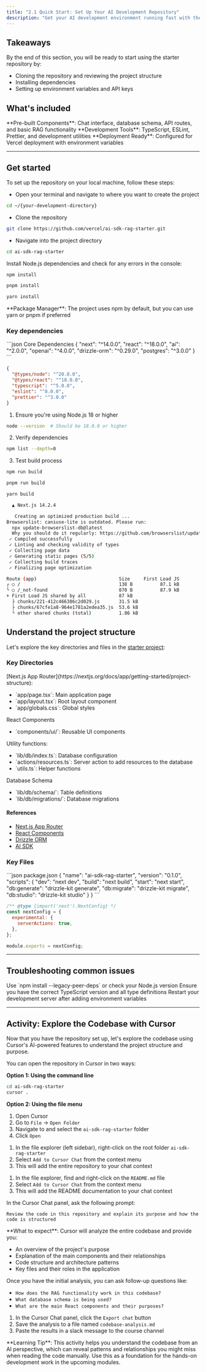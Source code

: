 ```yaml
---
title: "2.1 Quick Start: Set Up Your AI Development Repository"
description: "Get your AI development environment running fast with the Vercel AI SDK starter. Clone, configure, and start building AI applications in minutes. Perfect for beginners."
---
```


## Takeaways

By the end of this section, you will be ready to start using the starter repository by:

- Cloning the repository and reviewing the project structure
- Installing dependencies
- Setting up environment variables and API keys

## What's included

<Info>
  **Pre-built Components**: Chat interface, database schema, API routes, and
  basic RAG functionality
</Info>

<Info>
  **Development Tools**: TypeScript, ESLint, Prettier, and development utilities
</Info>

<Info>
  **Deployment Ready**: Configured for Vercel deployment with environment
  variables
</Info>

---

## Get started

To set up the repository on your local machine, follow these steps:

<Steps>

<Step title="Clone the Repository">

- Open your terminal and navigate to where you want to create the project

```bash title="Terminal"
cd ~/{your-development-directory}
```

- Clone the repository

```bash title="Terminal"
git clone https://github.com/vercel/ai-sdk-rag-starter.git
```

- Navigate into the project directory

```bash title="Terminal"
cd ai-sdk-rag-starter
```

</Step>

<Step title="Install dependencies">

Install Node.js dependencies and check for any errors in the console:

<CodeGroup>

```bash npm
npm install
```

```bash pnpm
pnpm install
```

```bash yarn
yarn install
```

</CodeGroup>

<Info>
  **Package Manager**: The project uses npm by default, but you can use yarn or
  pnpm if preferred
</Info>

### Key dependencies

<CodeGroup>
```json Core Dependencies
{
  "next": "^14.0.0",
  "react": "^18.0.0",
  "ai": "^2.0.0",
  "openai": "^4.0.0",
  "drizzle-orm": "^0.29.0",
  "postgres": "^3.0.0"
}
```

```json Development Dependencies
{
  "@types/node": "^20.0.0",
  "@types/react": "^18.0.0",
  "typescript": "^5.0.0",
  "eslint": "^8.0.0",
  "prettier": "^3.0.0"
}
```

</CodeGroup>
</Step>
<Step title="Verify your setup">

1. Ensure you're using Node.js 18 or higher

```bash Terminal
node --version  # Should be 18.0.0 or higher
```

2. Verify dependencies

```bash Terminal
npm list --depth=0
```

3. Test build process

<CodeGroup>

```bash npm
npm run build
```

```bash pnpm
pnpm run build
```

```bash yarn
yarn build
```

</CodeGroup>

<Accordion title="Console output of successful build">

```bash Terminal
  ▲ Next.js 14.2.4

   Creating an optimized production build ...
Browserslist: caniuse-lite is outdated. Please run:
  npx update-browserslist-db@latest
  Why you should do it regularly: https://github.com/browserslist/update-db#readme
 ✓ Compiled successfully
 ✓ Linting and checking validity of types
 ✓ Collecting page data
 ✓ Generating static pages (5/5)
 ✓ Collecting build traces
 ✓ Finalizing page optimization

Route (app)                              Size     First Load JS
┌ ○ /                                    138 B          87.1 kB
└ ○ /_not-found                          870 B          87.9 kB
+ First Load JS shared by all            87 kB
  ├ chunks/221-412c466386c2d029.js       31.5 kB
  ├ chunks/67cfe1a8-964e1781a2edea35.js  53.6 kB
  └ other shared chunks (total)          1.86 kB
```

</Accordion>
</Step>

</Steps>

## Understand the project structure

Let's explore the key directories and files in the [starter project](https://github.com/vercel/ai-sdk-rag-starter):

### Key Directories

<Columns cols={2}>
  <Card title="app/" icon="folder">
    [Next.js App
    Router](https://nextjs.org/docs/app/getting-started/project-structure):
    <ul>
      <li>`app/page.tsx`: Main application page</li>
      <li>`app/layout.tsx`: Root layout component</li>
      <li>`app/globals.css`: Global styles</li>
    </ul>
  </Card>
  <Card title="components/" icon="puzzle">
    React Components
    <ul>
      <li>`components/ui/`: Reusable UI components</li>
    </ul>
  </Card>
</Columns>
<Columns cols={2}>
  <Card title="lib/" icon="code">
    Utility functions:
    <ul>
      <li>`lib/db/index.ts`: Database configuration</li>
      <li>
        `actions/resources.ts`: Server action to add resources to the database
      </li>
      <li>`utils.ts`: Helper functions</li>
    </ul>
  </Card>
  <Card title="lib/db/" icon="database">
    Database Schema
    <ul>
      <li>`lib/db/schema/`: Table definitions</li>
      <li>`lib/db/migrations/`: Database migrations</li>
    </ul>
  </Card>
</Columns>

#### References

- [Next.js App Router](https://nextjs.org/docs/app/getting-started/project-structure)
- [React Components](https://react.dev/learn/your-first-component)
- [Drizzle ORM](https://orm.drizzle.team/docs/intro)
- [AI SDK](https://sdk.vercel.ai/)

### Key Files

<CodeGroup>
```json package.json
{
  "name": "ai-sdk-rag-starter",
  "version": "0.1.0",
  "scripts": {
    "dev": "next dev",
    "build": "next build",
    "start": "next start",
    "db:generate": "drizzle-kit generate",
    "db:migrate": "drizzle-kit migrate",
    "db:studio": "drizzle-kit studio"
  }
}
```

```javascript next.config.js
/** @type {import('next').NextConfig} */
const nextConfig = {
  experimental: {
    serverActions: true,
  },
};

module.exports = nextConfig;
```

</CodeGroup>

---

## Troubleshooting common issues

<AccordionGroup>
<Accordion title="npm install fails with permission errors">
    Use `npm
    install --legacy-peer-deps` or check your Node.js version
</Accordion>

<Accordion title="TypeScript errors during build">
  Ensure you have the correct TypeScript version and all type definitions
</Accordion>

  <Accordion title="Environment variables not recognized">
    Restart your development server after adding environment variables
  </Accordion>
</AccordionGroup>

---

## Activity: Explore the Codebase with Cursor

Now that you have the repository set up, let's explore the codebase using Cursor's AI-powered features to understand the project structure and purpose.

<Steps>

<Step title="Open the repository in Cursor">

You can open the repository in Cursor in two ways:

**Option 1: Using the command line**

```bash Terminal
cd ai-sdk-rag-starter
cursor .
```

**Option 2: Using the file menu**

1. Open Cursor
2. Go to `File` → `Open Folder`
3. Navigate to and select the `ai-sdk-rag-starter` folder
4. Click `Open`

</Step>

<Step title="Add the repository to Cursor Chat">

1. In the file explorer (left sidebar), right-click on the root folder `ai-sdk-rag-starter`
2. Select `Add to Cursor Chat` from the context menu
3. This will add the entire repository to your chat context

</Step>

<Step title="Add the README to Cursor Chat">

1. In the file explorer, find and right-click on the `README.md` file
2. Select `Add to Cursor Chat` from the context menu
3. This will add the README documentation to your chat context

</Step>

<Step title="Ask Cursor to analyze the codebase">

In the Cursor Chat panel, ask the following prompt:

```
Review the code in this repository and explain its purpose and how the code is structured
```

<Info>
  **What to expect**: Cursor will analyze the entire codebase and provide you:
  <ul>
    <li>An overview of the project's purpose</li>
    <li>Explanation of the main components and their relationships</li>
    <li>Code structure and architecture patterns</li>
    <li>Key files and their roles in the application</li>
  </ul>
</Info>

</Step>

<Step title="Explore further (optional)">

Once you have the initial analysis, you can ask follow-up questions like:

- `How does the RAG functionality work in this codebase?`
- `What database schema is being used?`
- `What are the main React components and their purposes?`

</Step>

<Step title="Save the analysis">

1. In the Cursor Chat panel, click the `Export chat` button
2. Save the analysis to a file named `codebase-analysis.md`
3. Paste the results in a slack message to the course channel

</Step>

</Steps>

<Info>
  **Learning Tip**: This activity helps you understand the codebase from an AI
  perspective, which can reveal patterns and relationships you might miss when
  reading the code manually. Use this as a foundation for the hands-on
  development work in the upcoming modules.
</Info>
